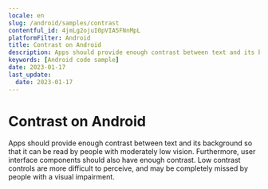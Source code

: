 ```yaml
---
locale: en
slug: /android/samples/contrast
contentful_id: 4jmLg2ojuI0pVIA5FNnMpL
platformFilter: Android
title: Contrast on Android
description: Apps should provide enough contrast between text and its background so that it can be read by people with moderately low vision.
keywords: [Android code sample]
date: 2023-01-17
last_update:
  date: 2023-01-17
---
```


# Contrast on Android

Apps should provide enough contrast between text and its background so that it can be read by people with moderately low vision. Furthermore, user interface components should also have enough contrast. Low contrast controls are more difficult to perceive, and may be completely missed by people with a visual impairment.

<CodeSample id="screen-contrast" locale="en" platform="android"/>
